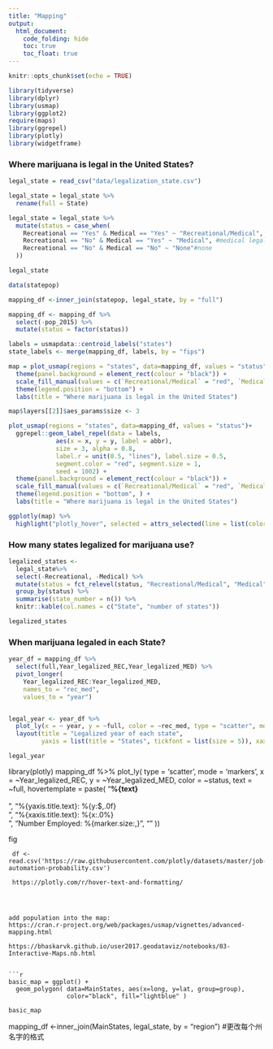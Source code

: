 ```yaml
---
title: "Mapping"
output: 
  html_document:
    code_folding: hide
    toc: true
    toc_float: true
---
```



```r
knitr::opts_chunk$set(echo = TRUE)
```

```r
library(tidyverse)
library(dplyr)
library(usmap)
library(ggplot2)
require(maps)
library(ggrepel)
library(plotly)
library(widgetframe)
```

### Where marijuana is legal in the United States?

```r
legal_state = read_csv("data/legalization_state.csv") 

legal_state = legal_state %>% 
  rename(full = State)

legal_state = legal_state %>%
  mutate(status = case_when(
    Recreational == "Yes" & Medical == "Yes" ~ "Recreational/Medical", #rec/med
    Recreational == "No" & Medical == "Yes" ~ "Medical", #medical legal
    Recreational == "No" & Medical == "No" ~ "None"#none
  )) 

legal_state
```



```r
data(statepop)

mapping_df <-inner_join(statepop, legal_state, by = "full")

mapping_df <- mapping_df %>%
  select(-pop_2015) %>%
  mutate(status = factor(status))

labels = usmapdata::centroid_labels("states")
state_labels <- merge(mapping_df, labels, by = "fips")

map = plot_usmap(regions = "states", data=mapping_df, values = "status",color = "white", labels = TRUE)+
  theme(panel.background = element_rect(colour = "black")) +
  scale_fill_manual(values = c(`Recreational/Medical` = "red", `Medical` = "blue", `None` = "grey" ), name = "Legalized states") + 
  theme(legend.position = "bottom") +
  labs(title = "Where marijuana is legal in the United States")

map$layers[[2]]$aes_params$size <- 3
```

```r
plot_usmap(regions = "states", data=mapping_df, values = "status")+ 
  ggrepel::geom_label_repel(data = labels,
             aes(x = x, y = y, label = abbr),
             size = 3, alpha = 0.8,
             label.r = unit(0.5, "lines"), label.size = 0.5,
             segment.color = "red", segment.size = 1,
             seed = 1002) +
  theme(panel.background = element_rect(colour = "black")) +
  scale_fill_manual(values = c(`Recreational/Medical` = "red", `Medical` = "blue", `None` = "grey" ), name = "Legalized states") + 
  theme(legend.position = "bottom", ) +
  labs(title = "Where marijuana is legal in the United States")
```

```r
ggplotly(map) %>%
  highlight("plotly_hover", selected = attrs_selected(line = list(color = "black"))) 
```

### How many states legalized for marijuana use?
```r
legalized_states <- 
  legal_state%>% 
  select(-Recreational, -Medical) %>% 
  mutate(status = fct_relevel(status, "Recreational/Medical", "Medical", "None")) %>%
  group_by(status) %>%
  summarise(state_number = n()) %>%
  knitr::kable(col.names = c("State", "number of states"))

legalized_states
```

### When marijuana legaled in each State?

```r
year_df = mapping_df %>%
  select(full,Year_legalized_REC,Year_legalized_MED) %>%
  pivot_longer(
    Year_legalized_REC:Year_legalized_MED,
    names_to = "rec_med", 
    values_to = "year")


legal_year <- year_df %>%
  plot_ly(x = ~ year, y = ~full, color = ~rec_med, type = "scatter", mode = "markers") %>%
  layout(title = "Legalized year of each state", 
         yaxis = list(title = "States", tickfont = list(size = 5)), xaxis = list(title = "Legalized year")) #add title in the graph

legal_year

```


library(plotly)
mapping_df %>% plot_ly(
    type = 'scatter',
    mode = 'markers',
    x = ~Year_legalized_REC,
    y = ~Year_legalized_MED,
    color = ~status,
    text = ~full,
    hovertemplate = paste(
      "<b>%{text}</b><br><br>",
      "%{yaxis.title.text}: %{y:$,.0f}<br>",
      "%{xaxis.title.text}: %{x:.0%}<br>",
      "Number Employed: %{marker.size:,}",
      "<extra></extra>"
      ))


    
fig
```
 df <- read.csv('https://raw.githubusercontent.com/plotly/datasets/master/job-automation-probability.csv')
 
 https://plotly.com/r/hover-text-and-formatting/ 
 
 
 

add population into the map:
https://cran.r-project.org/web/packages/usmap/vignettes/advanced-mapping.html

https://bhaskarvk.github.io/user2017.geodataviz/notebooks/03-Interactive-Maps.nb.html 


```r

basic_map = ggplot() + 
  geom_polygon( data=MainStates, aes(x=long, y=lat, group=group),
                color="black", fill="lightblue" )

basic_map
```


mapping_df <-inner_join(MainStates, legal_state, by = "region") #更改每个州名字的格式


